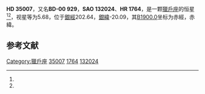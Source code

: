 {{Starbox begin
| name = HD 35007
}}
{{Starbox observe
| epoch = [[J2000.0|J2000.0]]
| constell = [[獵戶座|獵戶座]]<ref name=SIMBAD>{{cite web
 | url=http://simbad.u-strasbg.fr/simbad/sim-id?Ident=HR+1764
 | title=Pulsating variable Star
 | publisher=Centre de Données astronomiques de Strasbourg
 | work=SIMBAD
 | accessdate=2012-07-13
 | archive-date=2019-07-26
 | archive-url=https://web.archive.org/web/20190726091021/http://simbad.u-strasbg.fr/simbad/sim-id?Ident=HR+1764
 | dead-url=no
 }}</ref><ref name=DATA>{{cite web
 | url=http://vizier.u-strasbg.fr/viz-bin/VizieR-5?-out.add=.&-source=5050&-corr=PK=HR&-out.max=9999&HR=1764
 | title=VizieR Detailed Page
 | accessdate=2012-07-13
 | archive-date=2016-03-05
 | archive-url=https://web.archive.org/web/20160305031114/http://vizier.u-strasbg.fr/viz-bin/VizieR-5?-out.add=.&-source=5050&-corr=PK=HR&-out.max=9999&HR=1764
 | dead-url=no
 }}</ref>
| 星官 = 
| ra = {{RA|5|21|31.8}}<ref name=SIMBAD /><ref name=DATA />
| dec = {{DEC|-0|24|59}}<ref name=SIMBAD /><ref name=DATA />
| appmag_v = 5.68<ref name=SIMBAD /><ref name=DATA />
}}
{{Starbox character
| class = B3V<ref name=SIMBAD /><ref name=DATA />
| b-v = -0.12<ref name=SIMBAD /><ref name=DATA />
| u-b = -0.65<ref name=SIMBAD /><ref name=DATA />
| r-i = -0.15<ref name=SIMBAD /><ref name=DATA />
| variable = 
}}
{{Starbox astrometry
| radial_v = -0.65
| prop_mo_ra = 7
| parallax = 
| p_error = 
}}
{{Starbox catalog
| names =BD-00 929，[[SAO星表|SAO]] 132024，[[HD星表|HD]] 35007，[[HR星表|HR]] 1764}}
{{Starbox reference |Simbad=HR+1764}}
{{Starbox end}}

'''HD 35007'''，又名'''BD-00 929'''，'''SAO 132024'''、'''HR 1764'''，是一颗[[獵戶座|獵戶座]]的恒星<ref name=SIMBAD /><ref name=DATA />，视星等为5.68，位于[[銀道座標系|銀經]]202.64，[[銀道座標系|銀緯]]-20.09，其[[B1900.0|B1900.0]]坐标为赤經{{RA|5|16|25.6}}，赤緯{{DEC|-0|-20.09|57}}。

== 参考文献 ==
{{reflist}}

{{star-stub}}
{{星官|参宿|7|39}}

[[Category:獵戶座|Category:獵戶座]]
[[Category:HD和HDE天體|35007]]
[[Category:HR天體|1764]]
[[Category:SAO天體|132024]]